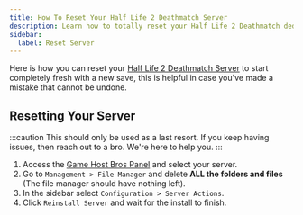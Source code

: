 ```yaml
---
title: How To Reset Your Half Life 2 Deathmatch Server
description: Learn how to totally reset your Half Life 2 Deathmatch dedicated server.
sidebar:
  label: Reset Server
---
```


Here is how you can reset your [Half Life 2 Deathmatch Server](https://www.gamehostbros.com/half-life-2-deathmatch-server-hosting/) to start completely fresh with a new save, this is helpful in case you've made a mistake that cannot be undone.

## Resetting Your Server

:::caution
This should only be used as a last resort. If you keep having issues, then reach out to a bro. We're here to help you.
:::

<Steps>

1. Access the [Game Host Bros Panel](https://panel.gamehostbros.com/) and select your server.
2. Go to `Management > File Manager` and delete **ALL the folders and files** (The file manager should have nothing left).
3. In the sidebar select `Configuration > Server Actions`.
4. Click `Reinstall Server` and wait for the install to finish.
</Steps>